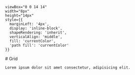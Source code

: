 
    viewBox="0 0 14 14" 
    width="8px" 
    height="14px" 
    style={{ 
      marginLeft: '4px',
      display: 'inline-block',
      shapeRendering: 'inherit',
      verticalAlign: 'middle',
      fill: 'currentColor',
      'path fill': 'currentColor'
    }}
>
  <path d="m11.1 7.35-5.5 5.5a.5.5 0 0 1-.7-.7L10.04 7 4.9 1.85a.5.5 0 1 1 .7-.7l5.5 5.5c.2.2.2.5 0 .7Z" />
</svg>

<Meta title="Foundation/Grid" />

<div className="sb-container">
  <div className='sb-section-title'>
    # Grid

    Lorem ipsum dolor sit amet consectetur, adipisicing elit.
  </div>
</div>